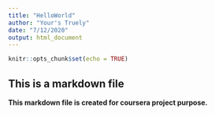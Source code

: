 ```yaml
---
title: "HelloWorld"
author: "Your's Truely"
date: "7/12/2020"
output: html_document
---
```


```r
knitr::opts_chunk$set(echo = TRUE)
```
## This is a markdown file

**This markdown file is created for coursera project purpose.**
